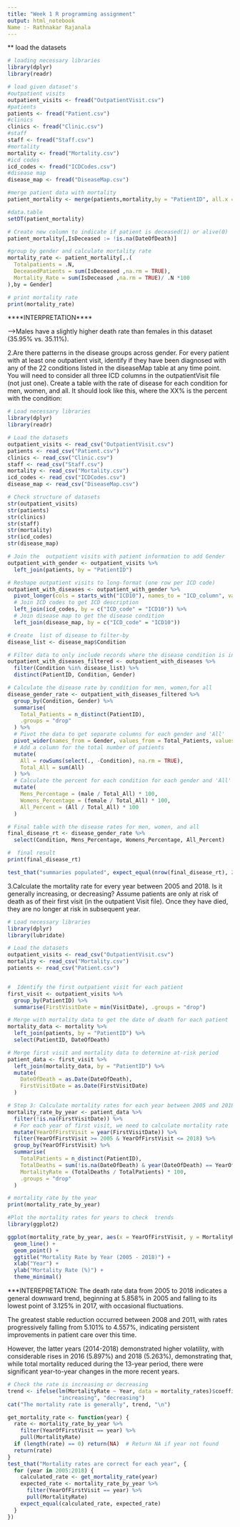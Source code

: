 ---
title: "Week 1 R programming assignment"
output: html_notebook
Name :- Rathnakar Rajanala
---

** load the datasets
```{r}
# loading necessary libraries
library(dplyr)
library(readr)

# load given dataset's
#outpatient visits
outpatient_visits <- fread("OutpatientVisit.csv") 
#patients
patients <- fread("Patient.csv")   
#clinics
clinics <- fread("Clinic.csv")  
#staff
staff <- fread("Staff.csv")  
#mortality
mortality <- fread("Mortality.csv")  
#icd codes
icd_codes <- fread("ICDCodes.csv")  
#disease map
disease_map <- fread("DiseaseMap.csv")              

```


```{r}
#merge patient data with mortality 
patient_mortality <- merge(patients,mortality,by = "PatientID", all.x = TRUE)

#data.table
setDT(patient_mortality)

# Create new column to indicate if patient is deceased(1) or alive(0)
patient_mortality[,IsDeceased := !is.na(DateOfDeath)]

#group by gender and calculate mortality rate
mortality_rate <- patient_mortality[,.(
  Totalpatients = .N,
  DeceasedPatients = sum(IsDeceased ,na.rm = TRUE),
  Mortality_Rate = sum(IsDeceased ,na.rm = TRUE)/ .N *100
),by = Gender] 

# print mortality rate
print(mortality_rate)
```
****INTERPRETATION****

-->Males have a slightly higher death rate than females in this dataset (35.95% vs. 35.11%).



2.Are there patterns in the disease groups across gender. For every patient with at least one outpatient visit, identify if they have been diagnosed with any of the 22 conditions listed in the diseaseMap table at any time point. You will need to consider all three ICD columns in the outpatientVisit file (not just one). Create a table with the rate of disease for each condition for men, women, and all. It should look like this, where the XX% is the percent with the condition:

```{r}
# Load necessary libraries
library(dplyr)
library(readr)

# Load the datasets
outpatient_visits <- read_csv("OutpatientVisit.csv")
patients <- read_csv("Patient.csv")
clinics <- read_csv("Clinic.csv")
staff <- read_csv("Staff.csv")
mortality <- read_csv("Mortality.csv")
icd_codes <- read_csv("ICDCodes.csv")
disease_map <- read_csv("DiseaseMap.csv")

# Check structure of datasets
str(outpatient_visits)
str(patients)
str(clinics)
str(staff)
str(mortality)
str(icd_codes)
str(disease_map)

# Join the  outpatient visits with patient information to add Gender
outpatient_with_gender <- outpatient_visits %>%
  left_join(patients, by = "PatientID")

# Reshape outpatient visits to long-format (one row per ICD code)
outpatient_with_diseases <- outpatient_with_gender %>%
  pivot_longer(cols = starts_with("ICD10"), names_to = "ICD_column", values_to = "ICD_code") %>%
  # Join ICD codes to get ICD description
  left_join(icd_codes, by = c("ICD_code" = "ICD10")) %>%
  # Join disease map to get the disease condition
  left_join(disease_map, by = c("ICD_code" = "ICD10"))

# Create  list of disease to filter-by
disease_list <- disease_map$Condition

# Filter data to only include records where the disease condition is in the disease list
outpatient_with_diseases_filtered <- outpatient_with_diseases %>%
  filter(Condition %in% disease_list) %>%
  distinct(PatientID, Condition, Gender)

```

```{r}
# Calculate the disease rate by condition for men, women,for all
disease_gender_rate <- outpatient_with_diseases_filtered %>%
  group_by(Condition, Gender) %>%
  summarise(
    Total_Patients = n_distinct(PatientID),
    .groups = "drop"
  ) %>%
  # Pivot the data to get separate columns for each gender and 'All'
  pivot_wider(names_from = Gender, values_from = Total_Patients, values_fill = list(Total_Patients = 0)) %>%
  # Add a column for the total number of patients
  mutate(
    All = rowSums(select(., -Condition), na.rm = TRUE),
    Total_All = sum(All)
  ) %>%
  # Calculate the percent for each condition for each gender and 'All'
  mutate(
    Mens_Percentage = (male / Total_All) * 100,
    Womens_Percentage = (female / Total_All) * 100,
    All_Percent = (All / Total_All) * 100
  )

# Final table with the disease rates for men, women, and all
final_disease_rt <- disease_gender_rate %>%
  select(Condition, Mens_Percentage, Womens_Percentage, All_Percent)
```

```{r}
#  final result
print(final_disease_rt)
```

```{r}
test_that("summaries populated", expect_equal(nrow(final_disease_rt), 22))
```


3.Calculate the mortality rate for every year between 2005 and 2018. Is it generally increasing, or decreasing? Assume patients are only at risk of death as of their first visit (in the outpatient Visit file). Once they have died, they are no longer at risk in subsequent year.

```{r}
# Load necessary libraries
library(dplyr)
library(lubridate)

# Load the datasets
outpatient_visits <- read_csv("OutpatientVisit.csv")
mortality <- read_csv("Mortality.csv")
patients <- read_csv("Patient.csv")


#  Identify the first outpatient visit for each patient
first_visit <- outpatient_visits %>%
  group_by(PatientID) %>%
  summarise(FirstVisitDate = min(VisitDate), .groups = "drop")

# Merge with mortality data to get the date of death for each patient
mortality_data <- mortality %>%
  left_join(patients, by = "PatientID") %>%
  select(PatientID, DateOfDeath)

# Merge first visit and mortality data to determine at-risk period
patient_data <- first_visit %>%
  left_join(mortality_data, by = "PatientID") %>%
  mutate(
    DateOfDeath = as.Date(DateOfDeath),
    FirstVisitDate = as.Date(FirstVisitDate)
  )

# Step 3: Calculate mortality rates for each year between 2005 and 2018
mortality_rate_by_year <- patient_data %>%
  filter(!is.na(FirstVisitDate)) %>%
  # For each year of first visit, we need to calculate mortality rate
  mutate(YearOfFirstVisit = year(FirstVisitDate)) %>%
  filter(YearOfFirstVisit >= 2005 & YearOfFirstVisit <= 2018) %>%
  group_by(YearOfFirstVisit) %>%
  summarise(
    TotalPatients = n_distinct(PatientID),
    TotalDeaths = sum(!is.na(DateOfDeath) & year(DateOfDeath) == YearOfFirstVisit),
    MortalityRate = (TotalDeaths / TotalPatients) * 100,
    .groups = "drop"
  )

# mortality rate by the year
print(mortality_rate_by_year)

```


```{r}
#Plot the mortality rates for years to check  trends
library(ggplot2)

ggplot(mortality_rate_by_year, aes(x = YearOfFirstVisit, y = MortalityRate)) +
  geom_line() +
  geom_point() +
  ggtitle("Mortality Rate by Year (2005 - 2018)") +
  xlab("Year") +
  ylab("Mortality Rate (%)") +
  theme_minimal()
```

***INTEREPRETATION:
The death rate data from 2005 to 2018 indicates a general downward trend, beginning at 5.858% in 2005 and falling to its lowest point of 3.125% in 2017, with occasional fluctuations.

The greatest stable reduction occurred between 2008 and 2011, with rates progressively falling from 5.101% to 4.557%, indicating persistent improvements in patient care over this time.

However, the latter years (2014-2018) demonstrated higher volatility, with considerable rises in 2016 (5.897%) and 2018 (5.263%), demonstrating that, while total mortality reduced during the 13-year period, there were significant year-to-year changes in the more recent years.

```{r}
# Check the rate is increasing or decreasing
trend <- ifelse(lm(MortalityRate ~ Year, data = mortality_rates)$coefficients["Year"] > 0, 
                "increasing", "decreasing")
cat("The mortality rate is generally", trend, "\n")

```

```{r}
get_mortality_rate <- function(year) {
  rate <- mortality_rate_by_year %>%
    filter(YearOfFirstVisit == year) %>%
    pull(MortalityRate)
  if (length(rate) == 0) return(NA)  # Return NA if year not found
  return(rate)
}                                                                                                           #Test mortality rates for all years between 2005 and 2018
test_that("Mortality rates are correct for each year", {
  for (year in 2005:2018) {
    calculated_rate <- get_mortality_rate(year)
    expected_rate <- mortality_rate_by_year %>%
      filter(YearOfFirstVisit == year) %>%
      pull(MortalityRate)
    expect_equal(calculated_rate, expected_rate)  
  }
})
```

